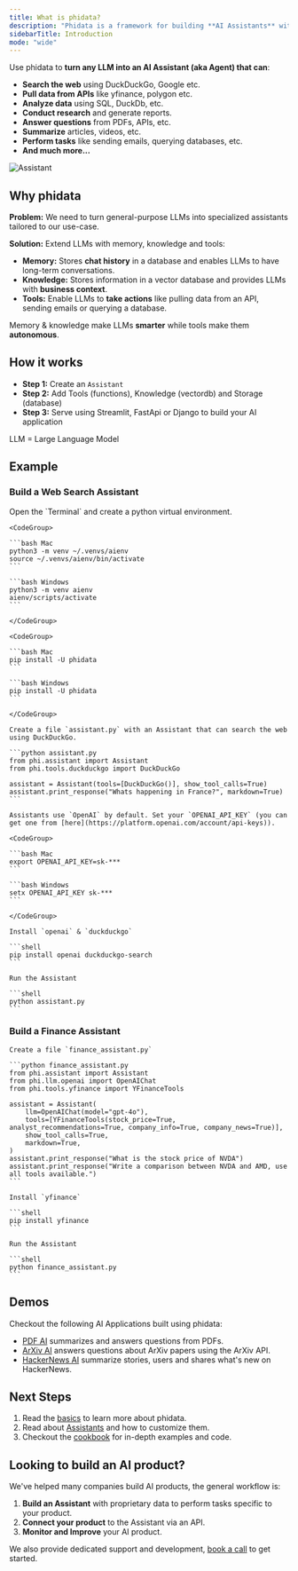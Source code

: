 ```yaml
---
title: What is phidata?
description: "Phidata is a framework for building **AI Assistants** with memory, knowledge and tools."
sidebarTitle: Introduction
mode: "wide"
---
```


Use phidata to **turn any LLM into an AI Assistant (aka Agent) that can**:
- **Search the web** using DuckDuckGo, Google etc.
- **Pull data from APIs** like yfinance, polygon etc.
- **Analyze data** using SQL, DuckDb, etc.
- **Conduct research** and generate reports.
- **Answer questions** from PDFs, APIs, etc.
- **Summarize** articles, videos, etc.
- **Perform tasks** like sending emails, querying databases, etc.
- **And much more...**

![Assistant](/images/assistant.png)

## Why phidata

**Problem:** We need to turn general-purpose LLMs into specialized assistants tailored to our use-case.

**Solution:** Extend LLMs with memory, knowledge and tools:
- **Memory:** Stores **chat history** in a database and enables LLMs to have long-term conversations.
- **Knowledge:** Stores information in a vector database and provides LLMs with **business context**.
- **Tools:** Enable LLMs to **take actions** like pulling data from an API, sending emails or querying a database.

Memory & knowledge make LLMs **smarter** while tools make them **autonomous**.

## How it works

- **Step 1:** Create an `Assistant`
- **Step 2:** Add Tools (functions), Knowledge (vectordb) and Storage (database)
- **Step 3:** Serve using Streamlit, FastApi or Django to build your AI application

<p className="hidden">

LLM = Large Language Model

</p>

## Example

### Build a Web Search Assistant

<Steps>
  <Step title="Create a virtual environment">
    Open the `Terminal` and create a python virtual environment.

    <CodeGroup>

    ```bash Mac
    python3 -m venv ~/.venvs/aienv
    source ~/.venvs/aienv/bin/activate
    ```

    ```bash Windows
    python3 -m venv aienv
    aienv/scripts/activate
    ```

    </CodeGroup>

  </Step>
  <Step title="Install phidata">

    <CodeGroup>

    ```bash Mac
    pip install -U phidata
    ```

    ```bash Windows
    pip install -U phidata
    ```

    </CodeGroup>

  </Step>
  <Step title="Create an Assistant">

    Create a file `assistant.py` with an Assistant that can search the web using DuckDuckGo.

    ```python assistant.py
    from phi.assistant import Assistant
    from phi.tools.duckduckgo import DuckDuckGo

    assistant = Assistant(tools=[DuckDuckGo()], show_tool_calls=True)
    assistant.print_response("Whats happening in France?", markdown=True)
    ```

  </Step>
  <Step title="Run the Assistant">

    Assistants use `OpenAI` by default. Set your `OPENAI_API_KEY` (you can get one from [here](https://platform.openai.com/account/api-keys)).

    <CodeGroup>

    ```bash Mac
    export OPENAI_API_KEY=sk-***
    ```

    ```bash Windows
    setx OPENAI_API_KEY sk-***
    ```

    </CodeGroup>

    Install `openai` & `duckduckgo`

    ```shell
    pip install openai duckduckgo-search
    ```

    Run the Assistant

    ```shell
    python assistant.py
    ```

  </Step>
</Steps>

### Build a Finance Assistant

<Steps>
  <Step title="Create a Finance Assistant">

    Create a file `finance_assistant.py`

    ```python finance_assistant.py
    from phi.assistant import Assistant
    from phi.llm.openai import OpenAIChat
    from phi.tools.yfinance import YFinanceTools

    assistant = Assistant(
        llm=OpenAIChat(model="gpt-4o"),
        tools=[YFinanceTools(stock_price=True, analyst_recommendations=True, company_info=True, company_news=True)],
        show_tool_calls=True,
        markdown=True,
    )
    assistant.print_response("What is the stock price of NVDA")
    assistant.print_response("Write a comparison between NVDA and AMD, use all tools available.")
    ```

  </Step>
  <Step title="Run the Assistant">

    Install `yfinance`

    ```shell
    pip install yfinance
    ```

    Run the Assistant

    ```shell
    python finance_assistant.py
    ```

  </Step>
</Steps>

## Demos

Checkout the following AI Applications built using phidata:

- [PDF AI](https://pdf.aidev.run/) summarizes and answers questions from PDFs.
- [ArXiv AI](https://arxiv.aidev.run/) answers questions about ArXiv papers using the ArXiv API.
- [HackerNews AI](https://hn.aidev.run/) summarize stories, users and shares what's new on HackerNews.

## Next Steps

1. Read the [basics](/basics) to learn more about phidata.
2. Read about [Assistants](/assistants/introduction) and how to customize them.
3. Checkout the [cookbook](/examples/cookbook) for in-depth examples and code.

## Looking to build an AI product?

We've helped many companies build AI products, the general workflow is:

1. **Build an Assistant** with proprietary data to perform tasks specific to your product.
2. **Connect your product** to the Assistant via an API.
3. **Monitor and Improve** your AI product.

We also provide dedicated support and development, [book a call](https://cal.com/phidata/intro) to get started.
